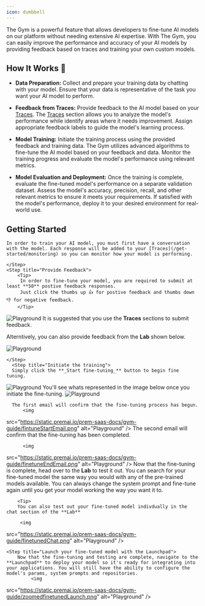 ```yaml
---
icon: dumbbell
---
```

The Gym is a powerful feature that allows developers to fine-tune AI models on our platform without needing extensive AI expertise. With The Gym, you can easily improve the performance and accuracy of your AI models by providing feedback based on traces and training your own custom models.

## How It Works 💪

- **Data Preparation:** Collect and prepare your training data by chatting with your model. Ensure that your data is representative of the task you want your AI model to perform.

- **Feedback from Traces:** Provide feedback to the AI model based on your [Traces](/get-started/monitoring). The [Traces](/get-started/monitoring) section allows you to analyze the model's performance while identify areas where it needs improvement.
Assign appropriate feedback labels to guide the model's learning process.

- **Model Training:** Initiate the training process using the provided feedback and training data.
The Gym utilizes advanced algorithms to fine-tune the AI model based on your feedback and data.
Monitor the training progress and evaluate the model's performance using relevant metrics.

- **Model Evaluation and Deployment:** Once the training is complete, evaluate the fine-tuned model's performance on a separate validation dataset.
Assess the model's accuracy, precision, recall, and other relevant metrics to ensure it meets your requirements.
If satisfied with the model's performance, deploy it to your desired environment for real-world use.

## Getting Started

<Steps>
    <Step title="Test an AI model in the Lab">

    In order to train your AI model, you must first have a conversation with the model. Each response will be added to your [Traces](/get-started/monitoring) so you can monitor how your model is performing.
        
    </Step>
    <Step title="Provide Feedback">
        <Tip>
         In order to fine-tune your model, you are required to submit at least **50** postive feedback responses. 
         Just click the thumbs up 👍 for postive feedback and thumbs down 👎 for negative feedback.  
        </Tip>

  <img
  src="https://static.premai.io/prem-saas-docs/gym-guide/postiveFeedback.gif"
  alt="Playground"
/>
<Tip>
It is suggested that you use the **Traces** sections to submit feedback. 


Alterntively, you can also provide feedback from the **Lab** shown below.

</Tip>
 
 <img
  src="https://static.premai.io/prem-saas-docs/gym-guide/labFeedback.gif"
  alt="Playground"
/>
        
    </Step>
      <Step title="Initiate the training">
      Simply click the **_Start fine-tuning_** button to begin fine tuning.
  <img
  src="https://static.premai.io/prem-saas-docs/gym-guide/initateFinetune.png"
  alt="Playground"
/>
  You'll see whats represented in the image below once you initiate the fine-tuning.
  <img
  src="https://static.premai.io/prem-saas-docs/gym-guide/tuning.png"
  alt="Playground"
/>
    </Step>
      <Step title="You'll recieve confirmation emails">

      The first email will confirm that the fine-tuning process has begun.
          <img
  src="https://static.premai.io/prem-saas-docs/gym-guide/fintuneStartEmail.png"
  alt="Playground"
/>
The second email will confirm that the fine-tuning has been completed.

          <img
  src="https://static.premai.io/prem-saas-docs/gym-guide/finetuneEndEmail.png"
  alt="Playground"
/>
    </Step>
    <Step title="Try your fine-tuned model in the lab">
        Now that the fine-tuning is complete, head over to the **Lab** to test it out. You can search for your fine-tuned model the same way you would with any of the pre-trained models available. You can always change the system prompt and fine-tune again until you get your model working the way you want it to.

        <Tip>
        You can also test out your fine-tuned model indivdually in the chat section of the **Lab**

         <img
  src="https://static.premai.io/prem-saas-docs/gym-guide/finetunedChat.png"
  alt="Playground"
/>
        </Tip>
    </Step>

    <Step title="Launch your fine-tuned model with the Launchpad">
        Now that the fine-tuning and testing are complete, navigate to the **Launchpad** to deploy your model so it's ready for integrating into your applications. You will still have the ability to configure the model's params, system prompts and repositories.
             <img
  src="https://static.premai.io/prem-saas-docs/gym-guide/zoomedfinetunedLaunch.png"
  alt="Playground"
/>
    </Step>
</Steps>